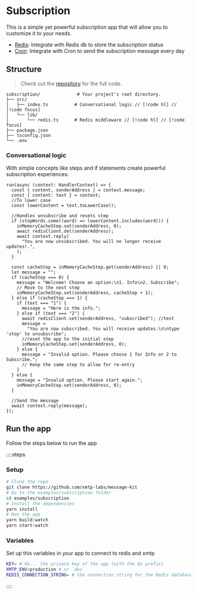 # Subscription

This is a simple yet powerful subscription app that will allow you to customize it to your needs.

- [Redis](/use-cases/subscription/database): Integrate with Redis db to store the subscription status
- [Cron](/use-cases/subscription/cron): Integrate with Cron to send the subscription message every day

## Structure

> Check out the [repository](https://github.com/xmtp-labs/message-kit/tree/main/examples/subscription) for the full code.

```
subscription/              # Your project's root directory.
├── src/
│   ├── index.ts          # Conversational logic // [!code hl] // [!code focus]
│   └── lib/
│       └── redis.ts      # Redis middleware // [!code hl] // [!code focus]
├── package.json
├── tsconfig.json
└── .env
```

### Conversational logic

With simple concepts like steps and if statements create powerful subscription experiences:

```tsx [src/index.ts]
run(async (context: HandlerContext) => {
  const { content, senderAddress } = context.message;
  const { content: text } = content;
  //To lower case
  const lowerContent = text.toLowerCase();

  //Handles unsubscribe and resets step
  if (stopWords.some((word) => lowerContent.includes(word))) {
    inMemoryCacheStep.set(senderAddress, 0);
    await redisClient.del(senderAddress);
    await context.reply(
      "You are now unsubscribed. You will no longer receive updates!.",
    );
  }

  const cacheStep = inMemoryCacheStep.get(senderAddress) || 0;
  let message = "";
  if (cacheStep === 0) {
    message = "Welcome! Choose an option:\n1. Info\n2. Subscribe";
    // Move to the next step
    inMemoryCacheStep.set(senderAddress, cacheStep + 1);
  } else if (cacheStep === 1) {
    if (text === "1") {
      message = "Here is the info.";
    } else if (text === "2") {
      await redisClient.set(senderAddress, "subscribed"); //test
      message =
        "You are now subscribed. You will receive updates.\n\ntype 'stop' to unsubscribe";
      //reset the app to the initial step
      inMemoryCacheStep.set(senderAddress, 0);
    } else {
      message = "Invalid option. Please choose 1 for Info or 2 to Subscribe.";
      // Keep the same step to allow for re-entry
    }
  } else {
    message = "Invalid option. Please start again.";
    inMemoryCacheStep.set(senderAddress, 0);
  }

  //Send the message
  await context.reply(message);
});
```

## Run the app

Follow the steps below to run the app

::::steps

### Setup

```bash [cmd]
# Clone the repo
git clone https://github.com/xmtp-labs/message-kit
# Go to the examples/subscription folder
cd examples/subscription
# Install the dependencies
yarn install
# Run the app
yarn build:watch
yarn start:watch
```

### Variables

Set up this variables in your app to connect to redis and xmtp

```bash [.env]
KEY= # 0x... the private key of the app (with the 0x prefix)
XMTP_ENV=production # or `dev`
REDIS_CONNECTION_STRING= # the connection string for the Redis database
```

::::
